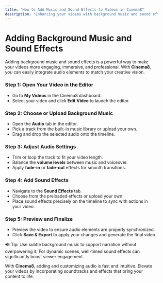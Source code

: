 ---
title: "How to Add Music and Sound Effects to Videos in Cinema8"
description: "Enhancing your videos with background music and sound effects can make them more engaging and professional. Cinema8 allows you to easily add and adjust audio elements in your projects."
---


# Adding Background Music and Sound Effects

Adding background music and sound effects is a powerful way to make your videos more engaging, immersive, and professional. With **Cinema8**, you can easily integrate audio elements to match your creative vision.

<Steps>

### Step 1: Open Your Video in the Editor

- Go to **My Videos** in the Cinema8 dashboard.
- Select your video and click **Edit Video** to launch the editor.

### Step 2: Choose or Upload Background Music

- Open the **Audio** tab in the editor.
- Pick a track from the built-in music library or upload your own.
- Drag and drop the selected audio onto the timeline.

### Step 3: Adjust Audio Settings

- Trim or loop the track to fit your video length.
- Balance the **volume levels** between music and voiceover.
- Apply **fade-in** or **fade-out** effects for smooth transitions.

### Step 4: Add Sound Effects

- Navigate to the **Sound Effects** tab.
- Choose from the preloaded effects or upload your own.
- Place sound effects precisely on the timeline to sync with actions in your video.

### Step 5: Preview and Finalize

- Preview the video to ensure audio elements are properly synchronized.
- Click **Save & Export** to apply your changes and generate the final video.

</Steps>

<Callout type="info">
🔊 Tip: Use subtle background music to support narration without overpowering it. For dynamic scenes, well-timed sound effects can significantly boost viewer engagement.
</Callout>

With **Cinema8**, adding and customizing audio is fast and intuitive. Elevate your videos by incorporating soundtracks and effects that bring your content to life.
